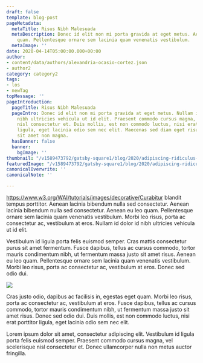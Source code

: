 ```yaml
---
draft: false
template: blog-post
pageMetadata:
  metaTitle: Risus Nibh Malesuada
  metaDescription: Donec id elit non mi porta gravida at eget metus. Aenean eu leo
    quam. Pellentesque ornare sem lacinia quam venenatis vestibulum.
  metaImage: ''
date: 2020-04-14T05:00:00.000+00:00
author:
- content/data/authors/alexandria-ocasio-cortez.json
- author2
category: category2
tags:
- los
- newTag
topMessage: ''
pageIntroduction:
  pageTitle: Risus Nibh Malesuada
  pageIntro: Donec id elit non mi porta gravida at eget metus. Nullam id dolor id
    nibh ultricies vehicula ut id elit. Praesent commodo cursus magna, vel scelerisque
    nisl consectetur et. Duis mollis, est non commodo luctus, nisi erat porttitor
    ligula, eget lacinia odio sem nec elit. Maecenas sed diam eget risus varius blandit
    sit amet non magna.
  hasBanner: false
  banner:
    bgImage: ''
thumbnail: "/v1589473792/gatsby-square1/blog/2020/adipiscing-ridiculus-pharetra-fusce/sample-image-1_ywhzcd.jpg"
featuredImage: "/v1589473792/gatsby-square1/blog/2020/adipiscing-ridiculus-pharetra-fusce/sample-image-2_zuaz8r.jpg"
canonicalOverwrite: ''
canonicalNote: ''

---
```

https://www.w3.org/WAI/tutorials/images/decorative/Curabitur blandit tempus porttitor. Aenean lacinia bibendum nulla sed consectetur. Aenean lacinia bibendum nulla sed consectetur. Aenean eu leo quam. Pellentesque ornare sem lacinia quam venenatis vestibulum. Morbi leo risus, porta ac consectetur ac, vestibulum at eros. Nullam id dolor id nibh ultricies vehicula ut id elit.

Vestibulum id ligula porta felis euismod semper. Cras mattis consectetur purus sit amet fermentum. Fusce dapibus, tellus ac cursus commodo, tortor mauris condimentum nibh, ut fermentum massa justo sit amet risus. Aenean eu leo quam. Pellentesque ornare sem lacinia quam venenatis vestibulum. Morbi leo risus, porta ac consectetur ac, vestibulum at eros. Donec sed odio dui.

![](https://res.cloudinary.com/glinkaco/image/upload/v1589473793/gatsby-square1/blog/2020/adipiscing-ridiculus-pharetra-fusce/sample-image-3_e8p1kk.jpg)

Cras justo odio, dapibus ac facilisis in, egestas eget quam. Morbi leo risus, porta ac consectetur ac, vestibulum at eros. Fusce dapibus, tellus ac cursus commodo, tortor mauris condimentum nibh, ut fermentum massa justo sit amet risus. Donec sed odio dui. Duis mollis, est non commodo luctus, nisi erat porttitor ligula, eget lacinia odio sem nec elit.

Lorem ipsum dolor sit amet, consectetur adipiscing elit. Vestibulum id ligula porta felis euismod semper. Praesent commodo cursus magna, vel scelerisque nisl consectetur et. Donec ullamcorper nulla non metus auctor fringilla.